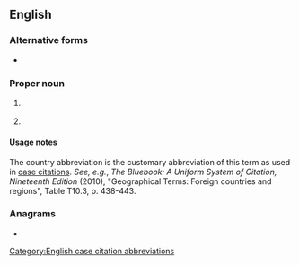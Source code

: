 {{also|phil|Phil|phil-|-phil}}
==English==

===Alternative forms===
* {{l|en|Philipp.}}

===Proper noun===
{{en-proper noun}}

# {{lb|en|biblical}} {{abbreviation of|en|Philippians}}
# {{lb|en|legal}} {{abbreviation of|en|Philippines}}

====Usage notes====
The country abbreviation is the customary abbreviation of this term as used in [[case citation]]s. ''See, e.g.'', ''The Bluebook: A Uniform System of Citation, Nineteenth Edition'' (2010), "Geographical Terms: Foreign countries and regions", Table T10.3, p. 438-443.

===Anagrams===
* {{anagrams|en|a=hilp|Pihl}}

[[Category:English case citation abbreviations]]